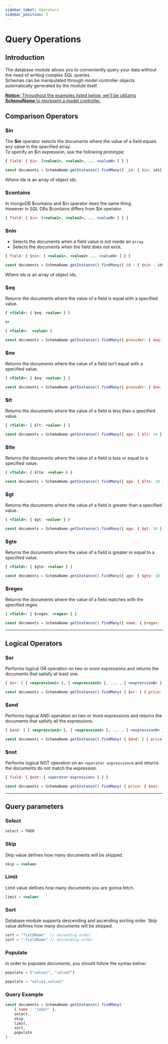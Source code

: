 ```yaml
---
sidebar_label: Operators
sidebar_position: 3
---
```


# Query Operations

## Introduction

The database module allows you to conveniently query your data without the need of writing complex SQL queries.<br />
Schemas can be manipulated through model controller objects automatically generated by the module itself.<br />

<ins><strong>Notice:</strong> Throughout the examples listed below, we'll be utilizing <strong>SchemaName</strong> to represent a model controller.</ins>

## Comparison Operators

### $in
The **$in** operator selects the documents where the value of a field equals any value in the specified array.<br />
To specify an $in expression, use the following prototype:

```jsx title="Syntax"
{ field: { $in: [<value1>, <value2>, ... <valueN> ] } }
```

```jsx title="Example"
const documents = SchemaName.getInstance().findMany({ _id: { $in: ids})
```
Where ids is an array of object ids.

### $contains

In mongoDB $contains and $in operator does the same thing.<br />
However in SQL DBs $contains differs from $in operator. <br />

```jsx title="Syntax"
{ field: { $in: [<value1>, <value2>, ... <valueN> ] } }
```

### $nin

- Selects the documents when a field value is not inside an ```array```.
- Selects the documents when the field does not exist.

```jsx title="Syntax"
{ field: { $nin: [ <value1>, <value2> ... <valueN> ] } }
```

```jsx title="Example"
const documents = SchemaName.getInstance().findMany({ id : { $nin : ids} })
```

Where ids is an array of object ids.

### $eq

Returns the documents where the value of a field is equal with a specified value.

```jsx title="Syntax"
{ <field>: { $eq: <value> } }

or

{ <field>:  <value> }
```

```jsx title="Example"
const documents = SchemaName.getInstance().findMany({ provider: { $eq: "conduit"})
```
### $ne

Returns the documents where the value of a field isn't equal with a specified value.

```jsx title="Syntax"
{ <field>: { $eq: <value> } }
```

```jsx title="Example"
const documents = SchemaName.getInstance().findMany({ provider: { $ne: "conduit" })
```

### $lt

Returns the documents where the value of a field is less than a specified value.

```jsx title="Syntax"
{ <field>: { $lt: <value> } }
```

```jsx title="Example"
const documents = SchemaName.getInstance().findMany({ age: { $lt: 18 })
```

### $lte

Returns the documents where the value of a field is less or equal to a specified value.

```jsx title="Syntax"
{ <field>: { $lte: <value> } }
```

```jsx title="Example"
const documents = SchemaName.getInstance().findMany({ age: { $lte: 18 })
```

### $gt

Returns the documents where the value of a field is greater than a specified value.

```jsx title="Syntax"
{ <field>: { $gt: <value> } }
```

```jsx title="Example"
const documents = SchemaName.getInstance().findMany({ age: { $gt: 18 })
```

### $gte

Returns the documents where the value of a field is greater or equal to a specified value.

```jsx title="Syntax"
{ <field>: { $gte: <value> } }
```

```jsx title="Example"
const documents = SchemaName.getInstance().findMany({ age: { $gte: 18 })
```
### $regex

Returns the documents where the value of a field matches with the specified regex.

```jsx title="Syntax"
{ <field>: { $regex: <regex> } }
```

```jsx title="Example"
const documents = SchemaName.getInstance().findMany({ name: { $regex: '.*conduit.*' })
```
---------------------------------------------------------------------------------------------

## Logical Operators

### $or

Performs logical OR operation on two or more expressions and returns the documents that satisfy at least one.

```jsx title="Syntax"
{ $or: [ { <expression1> }, { <expression2> }, ... , { <expressionN> } ] }
```

```jsx title="Example"
const documents = SchemaName.getInstance().findMany( { $or: [ { price: { $lt: 20 } }, { expires: 10 } ] } )
```

### $and

Performs logical AND operation on two or more expressions and returns the documents that satisfy all the expressions.

```jsx title="Syntax"
{ $and: [ { <expression1> }, { <expression2> }, ... , { <expressionN> } ] }
```

```jsx title="Example"
const documents = SchemaName.getInstance().findMany( { $and: [ { price: { $lt: 20 } }, { expires: 10 } ] } )
```

### $not

Performs logical NOT operation on an ```<operator expression>```s and returns the documents do not match the expression.

```jsx title="Syntax"
{ field: { $not: { <operator-expression> } } }
```

```jsx title="Example"
const documents = SchemaName.getInstance().findMany( { price: { $not: { $lte: 5 } } } )
```

---------------------------------------------------------------------------------------------

## Query parameters

### Select

```jsx title="Syntax"
select = TODO
```

### Skip

Skip value defines how many documents will be skipped.
```jsx title="Syntax"
skip = <value>
```

### Limit

Limit value defines how many documents you are gonna fetch.
```jsx title="Syntax"
limit = <value>
```

### Sort

Database module supports  descending and ascending sorting order.
Skip value defines how many documents will be skipped.

```jsx title="Syntax Option 1"
sort = "fieldName"  // ascending order
sort = "-fieldName" // descending order
```

### Populate
In order to populate documents, you should follow the syntax below:

```jsx title="Syntax Option 1"
populate = ["value1", "value2"]
```

```jsx title="Syntax Option 2"
populate = "value1,value2"
```
### Query Example
```jsx title="Example"
const documents = SchemaName.getInstance().findMany(
    { name : "joker" },
    select,
    skip,
    limit,
    sort,
    populate
)
```
